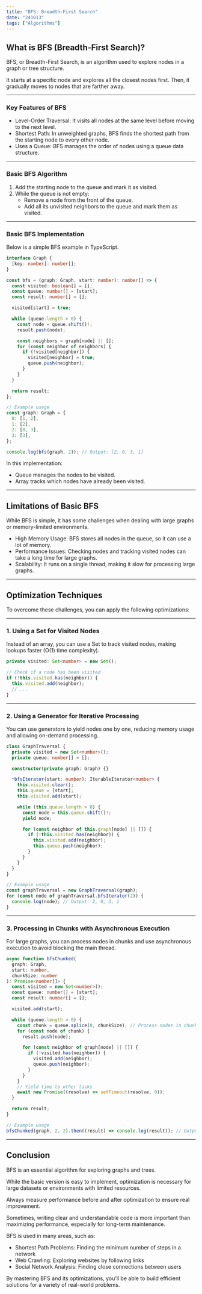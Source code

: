 ```yaml
---
title: "BFS: Breadth-First Search"
date: "241013"
tags: ["Algorithms"]
---
```


## What is BFS (Breadth-First Search)?

BFS, or Breadth-First Search, is an algorithm used to explore nodes in a graph or tree structure.

It starts at a specific node and explores all the closest nodes first. Then, it gradually moves to nodes that are farther away.

---

### Key Features of BFS

- Level-Order Traversal: It visits all nodes at the same level before moving to the next level.
- Shortest Path: In unweighted graphs, BFS finds the shortest path from the starting node to every other node.
- Uses a Queue: BFS manages the order of nodes using a queue data structure.

---

### Basic BFS Algorithm

1. Add the starting node to the queue and mark it as visited.
2. While the queue is not empty:
   - Remove a node from the front of the queue.
   - Add all its unvisited neighbors to the queue and mark them as visited.

---

### Basic BFS Implementation

Below is a simple BFS example in TypeScript.

```typescript
interface Graph {
  [key: number]: number[];
}

const bfs = (graph: Graph, start: number): number[] => {
  const visited: boolean[] = [];
  const queue: number[] = [start];
  const result: number[] = [];

  visited[start] = true;

  while (queue.length > 0) {
    const node = queue.shift()!;
    result.push(node);

    const neighbors = graph[node] || [];
    for (const neighbor of neighbors) {
      if (!visited[neighbor]) {
        visited[neighbor] = true;
        queue.push(neighbor);
      }
    }
  }

  return result;
};

// Example usage
const graph: Graph = {
  0: [1, 2],
  1: [2],
  2: [0, 3],
  3: [3],
};

console.log(bfs(graph, 2)); // Output: [2, 0, 3, 1]
```

In this implementation:

- Queue manages the nodes to be visited.
- Array tracks which nodes have already been visited.

---

## Limitations of Basic BFS

While BFS is simple, it has some challenges when dealing with large graphs or memory-limited environments.

- High Memory Usage: BFS stores all nodes in the queue, so it can use a lot of memory.
- Performance Issues: Checking nodes and tracking visited nodes can take a long time for large graphs.
- Scalability: It runs on a single thread, making it slow for processing large graphs.

---

## Optimization Techniques

To overcome these challenges, you can apply the following optimizations:

---

### 1. Using a Set for Visited Nodes

Instead of an array, you can use a Set to track visited nodes, making lookups faster (O(1) time complexity).

```typescript
private visited: Set<number> = new Set();

// Check if a node has been visited
if (!this.visited.has(neighbor)) {
  this.visited.add(neighbor);
  // ...
}
```

---

### 2. Using a Generator for Iterative Processing

You can use generators to yield nodes one by one, reducing memory usage and allowing on-demand processing.

```typescript
class GraphTraversal {
  private visited = new Set<number>();
  private queue: number[] = [];

  constructor(private graph: Graph) {}

  *bfsIterator(start: number): IterableIterator<number> {
    this.visited.clear();
    this.queue = [start];
    this.visited.add(start);

    while (this.queue.length > 0) {
      const node = this.queue.shift()!;
      yield node;

      for (const neighbor of this.graph[node] || []) {
        if (!this.visited.has(neighbor)) {
          this.visited.add(neighbor);
          this.queue.push(neighbor);
        }
      }
    }
  }
}

// Example usage
const graphTraversal = new GraphTraversal(graph);
for (const node of graphTraversal.bfsIterator(2)) {
  console.log(node); // Output: 2, 0, 3, 1
}
```

---

### 3. Processing in Chunks with Asynchronous Execution

For large graphs, you can process nodes in chunks and use asynchronous execution to avoid blocking the main thread.

```typescript
async function bfsChunked(
  graph: Graph,
  start: number,
  chunkSize: number
): Promise<number[]> {
  const visited = new Set<number>();
  const queue: number[] = [start];
  const result: number[] = [];

  visited.add(start);

  while (queue.length > 0) {
    const chunk = queue.splice(0, chunkSize); // Process nodes in chunks
    for (const node of chunk) {
      result.push(node);

      for (const neighbor of graph[node] || []) {
        if (!visited.has(neighbor)) {
          visited.add(neighbor);
          queue.push(neighbor);
        }
      }
    }
    // Yield time to other tasks
    await new Promise((resolve) => setTimeout(resolve, 0));
  }

  return result;
}

// Example usage
bfsChunked(graph, 2, 2).then((result) => console.log(result)); // Output: [2, 0, 3, 1]
```

---

## Conclusion

BFS is an essential algorithm for exploring graphs and trees.

While the basic version is easy to implement, optimization is necessary for large datasets or environments with limited resources.

Always measure performance before and after optimization to ensure real improvement.

Sometimes, writing clear and understandable code is more important than maximizing performance, especially for long-term maintenance.

BFS is used in many areas, such as:

- Shortest Path Problems: Finding the minimum number of steps in a network
- Web Crawling: Exploring websites by following links
- Social Network Analysis: Finding close connections between users

By mastering BFS and its optimizations, you’ll be able to build efficient solutions for a variety of real-world problems.
